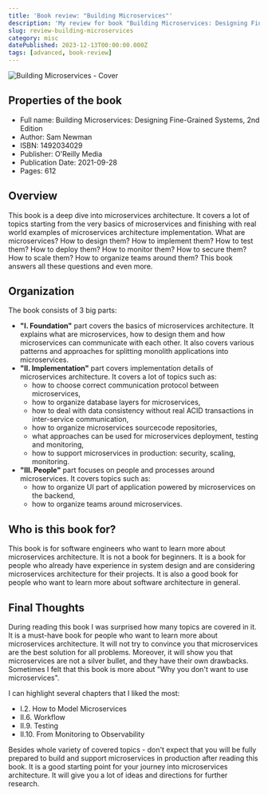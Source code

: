 ```yaml
---
title: 'Book review: "Building Microservices"'
description: 'My review for book "Building Microservices: Designing Fine-Grained Systems, by Sam Newman" 2nd edition.'
slug: review-building-microservices
category: misc
datePublished: 2023-12-13T00:00:00.000Z
tags: [advanced, book-review]
---
```


![Building Microservices - Cover](https://raw.githubusercontent.com/rodion-arr/blog/main/content/images/2023/12/review-building-microservices/cover.jpg)

## Properties of the book

- Full name: Building Microservices: Designing Fine-Grained Systems, 2nd Edition
- Author: Sam Newman
- ISBN: 1492034029
- Publisher: O'Reilly Media
- Publication Date: 2021-09-28
- Pages: 612

## Overview

This book is a deep dive into microservices architecture. It covers a lot of topics starting from the very basics of microservices and finishing with real world examples of microservices architecture implementation. What are microservices? How to design them? How to implement them? How to test them? How to deploy them? How to monitor them? How to secure them? How to scale them? How to organize teams around them? This book answers all these questions and even more.

## Organization

The book consists of 3 big parts:

- **"I. Foundation"** part covers the basics of microservices architecture. It explains what are microservices, how to design them and how microservices can communicate with each other. It also covers various patterns and approaches for splitting monolith applications into microservices.
- **"II. Implementation"** part covers implementation details of microservices architecture. It covers a lot of topics such as:
  - how to choose correct communication protocol between microservices,
  - how to organize database layers for microservices,
  - how to deal with data consistency without real ACID transactions in inter-service communication,
  - how to organize microservices sourcecode repositories,
  - what approaches can be used for microservices deployment, testing and monitoring,
  - how to support microservices in production: security, scaling, monitoring.
- **"III. People"** part focuses on people and processes around microservices. It covers topics such as:
  - how to organize UI part of application powered by microservices on the backend,
  - how to organize teams around microservices.

## Who is this book for?

This book is for software engineers who want to learn more about microservices architecture. It is not a book for beginners. It is a book for people who already have experience in system design and are considering microservices architecture for their projects. It is also a good book for people who want to learn more about software architecture in general.

## Final Thoughts

During reading this book I was surprised how many topics are covered in it. It is a must-have book for people who want to learn more about microservices architecture. It will not try to convince you that microservices are the best solution for all problems. Moreover, it will show you that microservices are not a silver bullet, and they have their own drawbacks. Sometimes I felt that this book is more about "Why you don't want to use microservices".

I can highlight several chapters that I liked the most:
  - I.2. How to Model Microservices
  - II.6. Workflow
  - II.9. Testing
  - II.10. From Monitoring to Observability

Besides whole variety of covered topics - don't expect that you will be fully prepared to build and support microservices in production after reading this book. It is a good starting point for your journey into microservices architecture. It will give you a lot of ideas and directions for further research.
